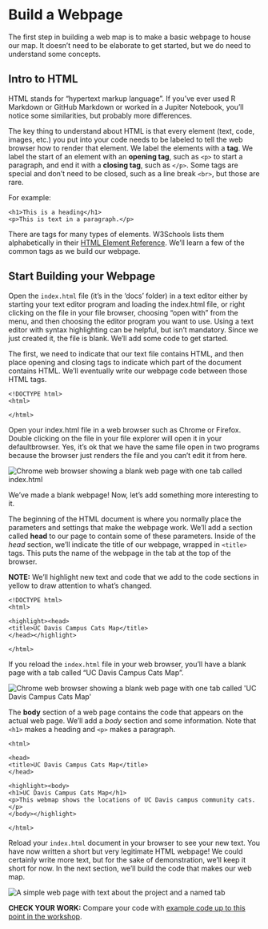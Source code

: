 # Build a Webpage


The first step in building a web map is to make a basic webpage to house our map. It doesn't need to be elaborate to get started, but we do need to understand some concepts.

## Intro to HTML

HTML stands for "hypertext markup language". If you've ever used R Markdown or GitHub Markdown or worked in a Jupiter Notebook, you'll notice some similarities, but probably more differences.

The key thing to understand about HTML is that every element (text, code, images, etc.) you put into your code needs to be labeled to tell the web browser how to render that element.  We label the elements with a **tag**. We label the start of an element with an **opening tag**, such as `<p>` to start a paragraph, and end it with a **closing tag**, such as `</p>`.  Some tags are special and don't need to be closed, such as a line break `<br>`, but those are rare.

For example:

```
<h1>This is a heading</h1>
<p>This is text in a paragraph.</p>
```

There are tags for many types of elements. W3Schools lists them alphabetically in their [HTML Element Reference](https://www.w3schools.com/tags/default.asp).  We'll learn a few of the common tags as we build our webpage.


## Start Building your Webpage

Open the `index.html` file (it's in the 'docs' folder) in a text editor either by starting your text editor program and loading the index.html file, or right clicking on the file in your file browser, choosing "open with" from the menu, and then choosing the editor program you want to use. Using a text editor with syntax highlighting can be helpful, but isn't mandatory. Since we just created it, the file is blank. We'll add some code to get started.

The first, we need to indicate that our text file contains HTML, and then place opening and closing tags to indicate which part of the document contains HTML. We'll eventually write our webpage code between those HTML tags.

```
<!DOCTYPE html>
<html>

</html>
```

Open your index.html file in a web browser such as Chrome or Firefox. Double clicking on the file in your file explorer will open it in your defaultbrowser. Yes, it's ok that we have the same file open in two programs because the browser just renders the file and you can't edit it from here.

![](images/webpage_section_3-2_a.png "Chrome web browser showing a blank web page with one tab called index.html")


We've made a blank webpage! Now, let's add something more interesting to it.

The beginning of the HTML document is where you normally place the parameters and settings that make the webpage work.  We'll add a section called **head** to our page to contain some of these parameters. Inside of the *head* section, we'll indicate the title of our webpage, wrapped in `<title>` tags. This puts the name of the webpage  in the tab at the top of the browser.

**NOTE:** We'll highlight new text and code that we add to the code sections in yellow to draw attention to what's changed.

```
<!DOCTYPE html>
<html>

<highlight><head>
<title>UC Davis Campus Cats Map</title>
</head></highlight>

</html>
```

If you reload the `index.html` file in your web browser, you'll have a blank page with a tab called "UC Davis Campus Cats Map".

![](images/webpage_section_3-2_b.png "Chrome web browser showing a blank web page with one tab called 'UC Davis Campus Cats Map'")

The **body** section of a web page contains the code that appears on the actual web page. We'll add a *body* section and some information. Note that `<h1>` makes a heading and `<p>` makes a paragraph.

```
<html>

<head>
<title>UC Davis Campus Cats Map</title>
</head>

<highlight><body>
<h1>UC Davis Campus Cats Map</h1>
<p>This webmap shows the locations of UC Davis campus community cats.</p>
</body></highlight>

</html>
```

Reload your `index.html` document in your browser to see your new text. You have now written a short but very legitimate HTML webpage! We could certainly write more text, but for the sake of demonstration, we'll keep it short for now. In the next section, we'll build the code that makes our web map.

![](images/webpage_section_3-2.png "A simple web page with text about the project and a named tab")

**CHECK YOUR WORK:** Compare your code with [example code up to this point in the workshop](example_code/end_of_section_3-2.html).
